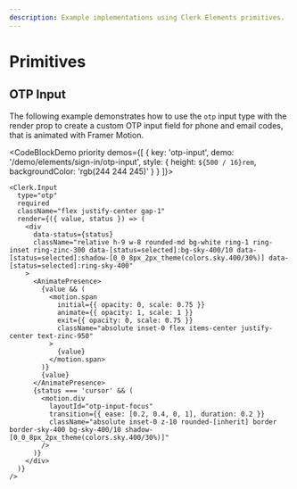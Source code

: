 ```yaml
---
description: Example implementations using Clerk Elements primitives.
---
```


# Primitives

## OTP Input

The following example demonstrates how to use the `otp` input type with the render prop to create a custom OTP input field for phone and email codes, that is animated with Framer Motion.

<CodeBlockDemo priority demos={[
  {
    key: 'otp-input',
    demo: '/demo/elements/sign-in/otp-input',
    style: {
      height: `${500 / 16}rem`,
      backgroundColor: 'rgb(244 244 245)'
    }
  }
]}>
```tsx {{ title: 'OTP Input', collapsible: true }}
<Clerk.Input
  type="otp"
  required
  className="flex justify-center gap-1"
  render={({ value, status }) => (
    <div
      data-status={status}
      className="relative h-9 w-8 rounded-md bg-white ring-1 ring-inset ring-zinc-300 data-[status=selected]:bg-sky-400/10 data-[status=selected]:shadow-[0_0_8px_2px_theme(colors.sky.400/30%)] data-[status=selected]:ring-sky-400"
    >
      <AnimatePresence>
        {value && (
          <motion.span
            initial={{ opacity: 0, scale: 0.75 }}
            animate={{ opacity: 1, scale: 1 }}
            exit={{ opacity: 0, scale: 0.75 }}
            className="absolute inset-0 flex items-center justify-center text-zinc-950"
          >
            {value}
          </motion.span>
        )}
        {value}
      </AnimatePresence>
      {status === 'cursor' && (
        <motion.div
          layoutId="otp-input-focus"
          transition={{ ease: [0.2, 0.4, 0, 1], duration: 0.2 }}
          className="absolute inset-0 z-10 rounded-[inherit] border border-sky-400 bg-sky-400/10 shadow-[0_0_8px_2px_theme(colors.sky.400/30%)]"
        />
      )}
    </div>
  )}
/>
```
</CodeBlockDemo>
